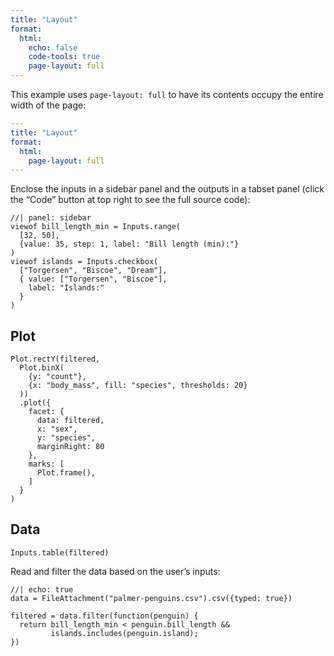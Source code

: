 ```yaml
---
title: "Layout"
format:
  html:
    echo: false
    code-tools: true
    page-layout: full
---
```


This example uses `page-layout: full` to have its contents occupy the entire width of the page:

``` yaml
---
title: "Layout"
format: 
  html: 
    page-layout: full
---
```

Enclose the inputs in a sidebar panel and the outputs in a tabset panel (click the "Code" button at top right to see the full source code):

```ojs
//| panel: sidebar
viewof bill_length_min = Inputs.range(
  [32, 50], 
  {value: 35, step: 1, label: "Bill length (min):"}
)
viewof islands = Inputs.checkbox(
  ["Torgersen", "Biscoe", "Dream"], 
  { value: ["Torgersen", "Biscoe"], 
    label: "Islands:"
  }
)
```

::: panel-tabset
## Plot

```ojs
Plot.rectY(filtered, 
  Plot.binX(
    {y: "count"}, 
    {x: "body_mass", fill: "species", thresholds: 20}
  ))
  .plot({
    facet: {
      data: filtered,
      x: "sex",
      y: "species",
      marginRight: 80
    },
    marks: [
      Plot.frame(),
    ]
  }
)
```

## Data

```ojs
Inputs.table(filtered)
```
:::

Read and filter the data based on the user's inputs:

```ojs
//| echo: true
data = FileAttachment("palmer-penguins.csv").csv({typed: true})

filtered = data.filter(function(penguin) {
  return bill_length_min < penguin.bill_length &&
         islands.includes(penguin.island);
})
```
